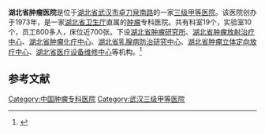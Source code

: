 '''湖北省肿瘤医院'''是位于[[湖北省|湖北省]][[武汉市|武汉市]][[卓刀泉南路|卓刀泉南路]]的一家[[三级甲等医院|三级甲等医院]]。该医院创办于1973年，是一家[[湖北省卫生厅|湖北省卫生厅]]直属的[[肿瘤|肿瘤]]专科医院。共有科室19个，实验室10个，员工800多人，床位近700张。下设[[湖北省肿瘤研究所|湖北省肿瘤研究所]]、[[湖北省肿瘤放射治疗中心|湖北省肿瘤放射治疗中心]]、[[湖北省肿瘤化疗中心|湖北省肿瘤化疗中心]]、[[湖北省乳腺病防治研究中心|湖北省乳腺病防治研究中心]]、[[湖北省肿瘤立体定向放疗中心|湖北省肿瘤立体定向放疗中心]]、[[湖北省医疗设备维修中心|湖北省医疗设备维修中心]]等机构。<ref>{{Cite web |url=http://www.china.com.cn/info/2011-01/12/content_21724728.htm |title=湖北省肿瘤医院 |accessdate=2011-02-13 |archive-date=2013-04-11 |archive-url=https://web.archive.org/web/20130411221943/http://www.china.com.cn/info/2011-01/12/content_21724728.htm |dead-url=no }}</ref>

==参考文献==
{{Reflist}}

{{医院小作品}}

[[Category:中国肿瘤专科医院|Category:中国肿瘤专科医院]]
[[Category:武汉三级甲等医院|Category:武汉三级甲等医院]]